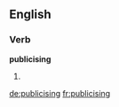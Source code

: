 ==English==

===Verb===
'''publicising'''

# {{present participle of|publicise}}

[[de:publicising]]
[[fr:publicising]]